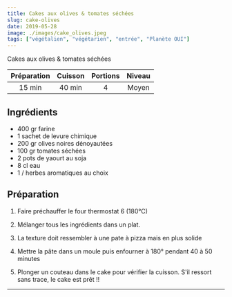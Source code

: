 ```yaml
---
title: Cakes aux olives & tomates séchées
slug: cake-olives
date: 2019-05-28
image: ./images/cake_olives.jpeg
tags: ["végétalien", "végétarien", "entrée", "Planète OUI"]
---
```


<StyledParagraph>Cakes aux olives & tomates séchées</StyledParagraph>

| Préparation | Cuisson | Portions | Niveau |
| :-: | :-: | :-: | :-: |
| 15 min | 40 min | 4 | Moyen |

## Ingrédients
- <ListItem>400 gr farine</ListItem>
- <ListItem>1 sachet de levure chimique</ListItem>
- <ListItem>200 gr olives noires dénoyautées</ListItem>
- <ListItem>100 gr tomates séchées</ListItem>
- <ListItem>2 pots de yaourt au soja</ListItem>
- <ListItem>8 cl eau</ListItem>
- <ListItem>1 / herbes aromatiques au choix</ListItem>

## Préparation

1. Faire préchauffer le four thermostat 6 (180°C)

2. Mélanger tous les ingrédients dans un plat.

3. La texture doit ressembler à une pate à pizza mais en plus solide

4. Mettre la pâte dans un moule puis enfourner à 180° pendant 40 à 50 minutes

5. Plonger un couteau dans le cake pour vérifier la cuisson. S'il ressort sans trace, le cake est prêt !!

---
